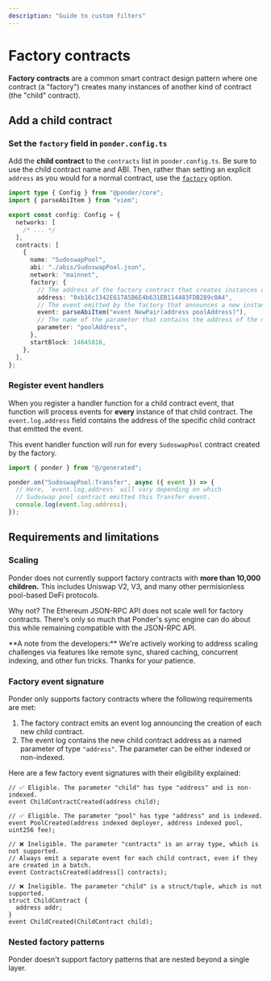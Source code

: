 ```yaml
---
description: "Guide to custom filters"
---
```



# Factory contracts

**Factory contracts** are a common smart contract design pattern where one contract (a "factory") creates many instances of another kind of contract (the "child" contract).

## Add a child contract

<Steps>

### Set the `factory` field in `ponder.config.ts`

Add the **child contract** to the `contracts` list in `ponder.config.ts`. Be sure to use the child contract name and ABI. Then, rather than setting an explicit `address` as you would for a normal contract, use the [`factory`](/api-reference/ponder-config#factory) option.

```ts filename="ponder.config.ts"
import type { Config } from "@ponder/core";
import { parseAbiItem } from "viem";

export const config: Config = {
  networks: [
    /* ... */
  ],
  contracts: [
    {
      name: "SudoswapPool",
      abi: "./abis/SudoswapPool.json",
      network: "mainnet",
      factory: {
        // The address of the factory contract that creates instances of this child contract.
        address: "0xb16c1342E617A5B6E4b631EB114483FDB289c0A4",
        // The event emitted by the factory that announces a new instance of this child contract.
        event: parseAbiItem("event NewPair(address poolAddress)"),
        // The name of the parameter that contains the address of the new child contract.
        parameter: "poolAddress",
      },
      startBlock: 14645816,
    },
  ],
};
```

### Register event handlers

When you register a handler function for a child contract event, that function will process events for **every** instance of that child contract. The `event.log.address` field contains the address of the specific child contract that emitted the event.

This event handler function will run for every `SudoswapPool` contract created by the factory.

```ts filename="src/index.ts"
import { ponder } from "@/generated";

ponder.on("SudoswapPool:Transfer", async ({ event }) => {
  // Here, `event.log.address` will vary depending on which
  // Sudoswap pool contract emitted this Transfer event.
  console.log(event.log.address);
});
```

</Steps>

## Requirements and limitations

### Scaling

Ponder does not currently support factory contracts with **more than 10,000 children.** This includes Uniswap V2, V3, and many other permisionless pool-based DeFi protocols.

Why not? The Ethereum JSON-RPC API does not scale well for factory contracts. There's only so much that Ponder's sync engine can do about this while remaining compatible with the JSON-RPC API.

<Callout type="warning">
  **A note from the developers:** We're actively working to address scaling
  challenges via features like remote sync, shared caching, concurrent indexing,
  and other fun tricks. Thanks for your patience.
</Callout>

### Factory event signature

Ponder only supports factory contracts where the following requirements are met:

1. The factory contract emits an event log announcing the creation of each new child contract.
2. The event log contains the new child contract address as a named parameter of type `"address"`. The parameter can be either indexed or non-indexed.

Here are a few factory event signatures with their eligibility explained:

```solidity
// ✅ Eligible. The parameter "child" has type "address" and is non-indexed.
event ChildContractCreated(address child);

// ✅ Eligible. The parameter "pool" has type "address" and is indexed.
event PoolCreated(address indexed deployer, address indexed pool, uint256 fee);

// ❌ Ineligible. The parameter "contracts" is an array type, which is not supported.
// Always emit a separate event for each child contract, even if they are created in a batch.
event ContractsCreated(address[] contracts);

// ❌ Ineligible. The parameter "child" is a struct/tuple, which is not supported.
struct ChildContract {
  address addr;
}
event ChildCreated(ChildContract child);
```

### Nested factory patterns

Ponder doesn't support factory patterns that are nested beyond a single layer.
